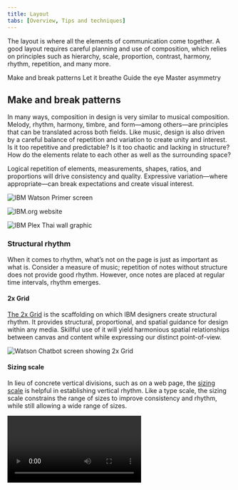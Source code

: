 ```yaml
---
title: Layout
tabs: [Overview, Tips and techniques]
---
```


<PageDescription>

The layout is where all the elements of communication come together. A good layout requires careful planning and use of composition, which relies on principles such as hierarchy, scale, proportion, contrast, harmony, rhythm, repetition, and many more.

</PageDescription>

<AnchorLinks>
  <AnchorLink>Make and break patterns</AnchorLink>
  <AnchorLink>Let it breathe</AnchorLink>
  <AnchorLink>Guide the eye</AnchorLink>
  <AnchorLink>Master asymmetry</AnchorLink>
</AnchorLinks>

## Make and break patterns

In many ways, composition in design is very similar to musical composition. Melody, rhythm, harmony, timbre, and form—among others—are principles that can be translated across both fields. Like music, design is also driven by a careful balance of repetition and variation to create unity and interest.
 
Is it too repetitive and predictable? Is it too chaotic and lacking in structure? How do the elements relate to each other as well as the surrounding space?

Logical repetition of elements, measurements, shapes, ratios, and proportions will drive consistency and quality. Expressive variation—where appropriate—can break expectations and create visual interest. 

![IBM Watson Primer screen](/images/Watson_Primer_04.jpg)

<Row>
<Column colMd={5} colLg={8}>

![IBM.org website](/images/IBMorgRepetition_v4.png)

</Column>
<Column colMd={3} colLg={4}>

![IBM Plex Thai wall graphic](/images/PlexThaiWall_RGB-03.svg)

</Column>
</Row>

### Structural rhythm

When it comes to rhythm, what’s not on the page is just as important as what is. Consider a measure of music; repetition of notes without structure does not provide good rhythm. However, once notes are placed at regular time intervals, rhythm emerges.

#### 2x Grid

[The 2x Grid](/elements/2x-grid) is the scaffolding on which IBM designers create structural rhythm. It provides structural, proportional, and spatial guidance for design within any media. Skillful use of it will yield harmonious spatial relationships between canvas and content while expressing our distinct point-of-view.

![Watson Chatbot screen showing 2x Grid](/images/grid-ex-watson-chatbot.png)

#### Sizing scale

In lieu of concrete vertical divisions, such as on a web page, the [sizing scale](https://www.carbondesignsystem.com/guidelines/layout#sizing-scale) is helpful in establishing vertical rhythm. Like a type scale, the sizing scale constrains the range of sizes to improve consistency and rhythm, while still allowing a wide range of sizes.

<Video vimeoId="292028388" />

### Editorial rhythm

Careful repetition and alternation of larger units of design drives editorial rhythm. This is most often done in multi-page editorial design or scrolling web pages, where the viewer experiences one part of the whole at a time. 

The concept is well established in music as form. Musical form describes the structure of a piece of music as a combination of units. Letters are given to the first occurrence of each unit, and the same letter is given to repeated units. In the AABA form for example, A units have similar melodic content as repeated A units, while the B unit offers an alternation to the A units to provide interest.

In design, larger visual units are driven by the content. Similar types of content can be given similar structure, such as the the same spatial dimensions, type sizes and hierarchy, and alignments. Consider how units can be repeated, and conversely, how structurally different units can break up the monotony of repeated ones. Repetition of units across multiple designs drives continuity between them.

![IBM Watson website layout modules](/images/watsonpages.png)

## Let it breathe

A classic offense that plagues many designers and non-designers alike is the overabundance of elements in a design. While utilizing all available space may reduce canvas size or scroll distance, it does more harm than good when it comes to a viewer's understanding of information. Overcrowding will render your design impenetrable. 

White space creates a visual pause between elements where the eye can rest. It sets things apart or brings them together to distinguish an element’s importance or priority. White space makes a layout feel clean and approachable while maintaining content-rich design.

<Row>
<Column colMd={4} colLg={4}>

<DoDontExample type="do" caption="Create breathing room to allow the viewer to consider one thing at a time.">

![Layout with appropriate negative space](/images/BreatheDo_v2.svg)

</DoDontExample>
</Column>
<Column colMd={4} colLg={4}>

<DoDontExample type="dont" caption="Avoid overcrowded layouts whenever possible.">

![Layout with too little negative space](/images/BreatheDont_v3.svg)

</DoDontExample>
</Column>
</Row>

![IBM.org website](/images/IBMorg4.png)

<Row>
<Column colMd={5} colLg={8}>

![Watson web page](/images/CloudDash4.png)

</Column>
<Column colMd={3} colLg={4}>

![IBM whitepaper template](/images/Watsoncom_v3.png)

</Column>
</Row>

## Guide the eye

Design is successful when the viewer is guided through a composition via hierarchy. Proper hierarchy creates visual entry points to a design and guides the eye from one element to another in order of significance. Without it, one is forced to discern importance among equally-weighted elements, which leads to a flat design and poor experience. 

### Hierarchy of information

Typographic hierarchy is the navigational system that renders complex information accessible. Think of a book outline; the size, style, and position of type not only informs what order it should be read, but also describes the parent-child relationships of the content. Effective use of the [type scale](https://www.ibm.com/design/language/elements/type-specs-ui), along with an understanding of [Gestalt principles](https://www.interaction-design.org/literature/topics/gestalt-principles), will ensure your design can be easily navigated and understood.

<Row>
<Column colMd={4} colLg={4}>

<DoDontExample type="do" caption="Use contrast in typography to define hierarchy of information.">

![Layout with visible hierarchy](/images/HierarchyDo.svg)

</DoDontExample>
</Column>
<Column colMd={4} colLg={4}>

<DoDontExample type="dont" caption="Don’t force the viewer to determine the heirarchy on their own.">

![Layout without hierarchy](/images/HierarchyDont.svg)

</DoDontExample>
</Column>
</Row>

![IBM.com contact information](/images/IBMcom5.png)

![IBM Security Threat Intelligence homepage](/images/ThreatLandscape-Default.png)

### Compositional flow

Facilitating eye movement through the composition creates a more interesting design. A focal point instantly attracts the eye to one area of the canvas. Secondary and tertiary elements then draw the eye across the canvas, creating more engagement between the viewer and the design. This is done best through [asymmetric layouts](/elements/layout/tips-and-techniques/#master-asymmetry), where thoughtful relationships between elements make for a more visually stimulating design. It's important to plan the movement of the eye in order to guide the viewer to the intended outcome.

<Row>
<Column colMd={4} colLg={4}>

<DoDontExample type="do" caption="Plan the movement of the eye to guide the viewer through the design. Good flow will make the design more interesting.">

![Layout with good compositional flow](/images/FlowDo.svg)

</DoDontExample>
</Column>
<Column colMd={4} colLg={4}>

<DoDontExample type="dont" caption="Avoid uninspired layouts.">

![Layout with poor compositional flow](/images/FlowDont_v2.svg)

</DoDontExample>
</Column>
</Row>

![IBM whitepaper template](/images/Whitepaper8.png)

## Master asymmetry

While perfect symmetry can be beautiful and create a sense of stability, it is usually not the best way to create a dynamic composition. Balanced asymmetry is often more successful in creating movement, life, and interest through more creative activation of space. It also requires more careful orchestration of elements to achieve.

<Row>
<Column colMd={4} colLg={4}>

<DoDontExample type="do" caption="Challenge yourself to create a more unique balance of positive and negative space.">

![Asymmetric layout](/images/AsymmetryDo_v4.svg)

</DoDontExample>
</Column>
<Column colMd={4} colLg={4}>

<DoDontExample type="dont" caption="Avoid perfect symmetry, it is less engaging.">

![Symmetric layout](/images/AsymmetryDont.svg)

</DoDontExample>
</Column>
</Row>

![Watson Health web page](/images/WatsonHealth5.png)

<Row>
<Column colMd={3} colLg={4}>

![IBM.org poster](/images/ForGood.png)

</Column>
<Column colMd={5} colLg={8}>

![Blueprint event poster](/images/BlueprintSquare-18.svg)

</Column>
</Row>
<Row>
<Column colMd={3} colLg={4}>

![IBM Q whitepaper cover](/images/Q-cover.svg)

</Column>
<Column colMd={3} colLg={4}>

![IBM Developer London poster](/images/DeveloperLondon.svg)

</Column>
</Row>
